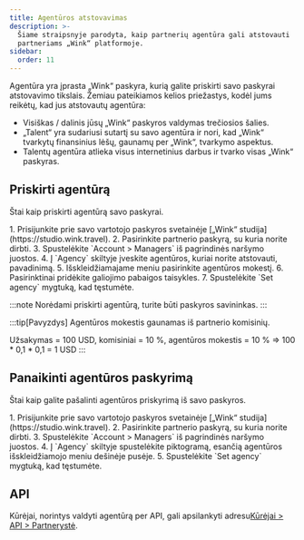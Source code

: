 ```yaml
---
title: Agentūros atstovavimas
description: >-
  Šiame straipsnyje parodyta, kaip partnerių agentūra gali atstovauti
  partneriams „Wink“ platformoje.
sidebar:
  order: 11
---
```


Agentūra yra įprasta „Wink“ paskyra, kurią galite priskirti savo paskyrai atstovavimo tikslais. Žemiau pateikiamos kelios priežastys, kodėl jums reikėtų, kad jus atstovautų agentūra:

* Visiškas / dalinis jūsų „Wink“ paskyros valdymas trečiosios šalies.
* „Talent“ yra sudariusi sutartį su savo agentūra ir nori, kad „Wink“ tvarkytų finansinius lėšų, gaunamų per „Wink“, tvarkymo aspektus.
* Talentų agentūra atlieka visus internetinius darbus ir tvarko visas „Wink“ paskyras.

## Priskirti agentūrą

Štai kaip priskirti agentūrą savo paskyrai.

<Steps>
  1. Prisijunkite prie savo vartotojo paskyros svetainėje [„Wink“ studija](https://studio.wink.travel).
  2. Pasirinkite partnerio paskyrą, su kuria norite dirbti.
  3. Spustelėkite `Account > Managers` iš pagrindinės naršymo juostos.
  4. Į `Agency` skiltyje įveskite agentūros, kuriai norite atstovauti, pavadinimą.
  5. Išskleidžiamajame meniu pasirinkite agentūros mokestį.
  6. Pasirinktinai pridėkite galiojimo pabaigos taisykles.
  7. Spustelėkite `Set agency` mygtuką, kad tęstumėte.
</Steps>


:::note
Norėdami priskirti agentūrą, turite būti paskyros savininkas.
:::

:::tip\[Pavyzdys]
Agentūros mokestis gaunamas iš partnerio komisinių.

Užsakymas = 100 USD, komisiniai = 10 %, agentūros mokestis = 10 % => 100 \* 0,1 \* 0,1 = 1 USD
:::

## Panaikinti agentūros paskyrimą

Štai kaip galite pašalinti agentūros priskyrimą iš savo paskyros.

<Steps>
  1. Prisijunkite prie savo vartotojo paskyros svetainėje [„Wink“ studija](https://studio.wink.travel).
  2. Pasirinkite partnerio paskyrą, su kuria norite dirbti.
  3. Spustelėkite `Account > Managers` iš pagrindinės naršymo juostos.
  4. Į `Agency` skiltyje spustelėkite <Badge text="x" variant="danger" size="small" /> piktogramą, esančią agentūros išskleidžiamojo meniu dešinėje pusėje.
  5. Spustelėkite `Set agency` mygtuką, kad tęstumėte.
</Steps>


## API

Kūrėjai, norintys valdyti agentūrą per API, gali apsilankyti adresu[Kūrėjai > API > Partnerystė](/developers/apis/#affiliate-api).

